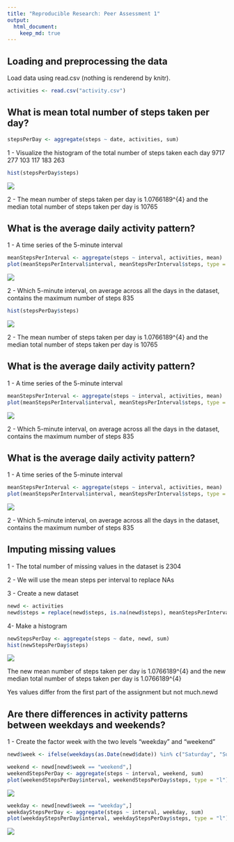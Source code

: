```yaml
---
title: "Reproducible Research: Peer Assessment 1"
output: 
  html_document:
    keep_md: true
---
```



## Loading and preprocessing the data

Load data using read.csv (nothing is renderend by knitr).


```r
activities <- read.csv("activity.csv")
```



## What is mean total number of steps taken per day?

```r
stepsPerDay <- aggregate(steps ~ date, activities, sum)
```

1 - Visualize the histogram of the total number of steps taken each day
9717 277 103 117 183 263

```r
hist(stepsPerDay$steps)
```

![](PA1_template_files/figure-html/unnamed-chunk-3-1.png) 

2 - The mean number of steps taken per day is 1.0766189\times 10^{4} and the median total number of steps taken per day is 10765

## What is the average daily activity pattern?

1 - A time series of the 5-minute interval


```r
meanStepsPerInterval <- aggregate(steps ~ interval, activities, mean)
plot(meanStepsPerInterval$interval, meanStepsPerInterval$steps, type = "l")
```

![](PA1_template_files/figure-html/unnamed-chunk-4-1.png) 

2 - Which 5-minute interval, on average across all the days in the dataset, contains the maximum number of steps 835

```r
hist(stepsPerDay$steps)
```

![](PA1_template_files/figure-html/unnamed-chunk-3-1.png) 

2 - The mean number of steps taken per day is 1.0766189\times 10^{4} and the median total number of steps taken per day is 10765

## What is the average daily activity pattern?

1 - A time series of the 5-minute interval


```r
meanStepsPerInterval <- aggregate(steps ~ interval, activities, mean)
plot(meanStepsPerInterval$interval, meanStepsPerInterval$steps, type = "l")
```

![](PA1_template_files/figure-html/unnamed-chunk-4-1.png) 

2 - Which 5-minute interval, on average across all the days in the dataset, contains the maximum number of steps 835



## What is the average daily activity pattern?

1 - A time series of the 5-minute interval


```r
meanStepsPerInterval <- aggregate(steps ~ interval, activities, mean)
plot(meanStepsPerInterval$interval, meanStepsPerInterval$steps, type = "l")
```

![](PA1_template_files/figure-html/unnamed-chunk-4-1.png) 

2 - Which 5-minute interval, on average across all the days in the dataset, contains the maximum number of steps 835



## Imputing missing values

1 - The total number of missing values in the dataset is 2304

2 - We will use the mean steps per interval to replace NAs

3 - Create a new dataset


```r
newd <- activities
newd$steps = replace(newd$steps, is.na(newd$steps), meanStepsPerInterval$step)
```

4- Make a histogram


```r
newStepsPerDay <- aggregate(steps ~ date, newd, sum)
hist(newStepsPerDay$steps)
```

![](PA1_template_files/figure-html/unnamed-chunk-6-1.png) 

The new mean number of steps taken per day is 1.0766189\times 10^{4} and the new median total number of steps taken per day is 1.0766189\times 10^{4}

Yes values differ from the first part of the assignment but not much.newd




## Are there differences in activity patterns between weekdays and weekends?

1 - Create the factor week with the two levels "weekday" and "weekend"


```r
newd$week <- ifelse(weekdays(as.Date(newd$date)) %in% c("Saturday", "Sunday"), "weekend", "weekday") 
```


```r
weekend <- newd[newd$week == "weekend",]
weekendStepsPerDay <- aggregate(steps ~ interval, weekend, sum)
plot(weekendStepsPerDay$interval, weekendStepsPerDay$steps, type = "l")
```

![](PA1_template_files/figure-html/unnamed-chunk-8-1.png) 


```r
weekday <- newd[newd$week == "weekday",]
weekdayStepsPerDay <- aggregate(steps ~ interval, weekday, sum)
plot(weekdayStepsPerDay$interval, weekdayStepsPerDay$steps, type = "l")
```

![](PA1_template_files/figure-html/unnamed-chunk-9-1.png) 


